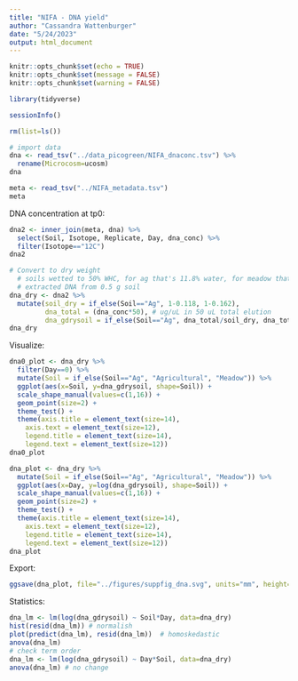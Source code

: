 ```yaml
---
title: "NIFA - DNA yield"
author: "Cassandra Wattenburger"
date: "5/24/2023"
output: html_document
---
```


```r
knitr::opts_chunk$set(echo = TRUE)
knitr::opts_chunk$set(message = FALSE)
knitr::opts_chunk$set(warning = FALSE)
```

```r
library(tidyverse)

sessionInfo()

rm(list=ls())
```

```r
# import data
dna <- read_tsv("../data_picogreen/NIFA_dnaconc.tsv") %>% 
  rename(Microcosm=ucosm)
dna

meta <- read_tsv("../NIFA_metadata.tsv")
meta
```

DNA concentration at tp0:

```r
dna2 <- inner_join(meta, dna) %>% 
  select(Soil, Isotope, Replicate, Day, dna_conc) %>% 
  filter(Isotope=="12C")
dna2

# Convert to dry weight
  # soils wetted to 50% WHC, for ag that's 11.8% water, for meadow that's 16.2% water
  # extracted DNA from 0.5 g soil
dna_dry <- dna2 %>% 
  mutate(soil_dry = if_else(Soil=="Ag", 1-0.118, 1-0.162),
         dna_total = (dna_conc*50), # ug/uL in 50 uL total elution
         dna_gdrysoil = if_else(Soil=="Ag", dna_total/soil_dry, dna_total/soil_dry)) # ug DNA per g dry weight soil
dna_dry
```

Visualize:

```r
dna0_plot <- dna_dry %>% 
  filter(Day==0) %>% 
  mutate(Soil = if_else(Soil=="Ag", "Agricultural", "Meadow")) %>% 
  ggplot(aes(x=Soil, y=dna_gdrysoil, shape=Soil)) +
  scale_shape_manual(values=c(1,16)) +
  geom_point(size=2) +
  theme_test() +
  theme(axis.title = element_text(size=14),
    axis.text = element_text(size=12),
    legend.title = element_text(size=14),
    legend.text = element_text(size=12))
dna0_plot

dna_plot <- dna_dry %>% 
  mutate(Soil = if_else(Soil=="Ag", "Agricultural", "Meadow")) %>% 
  ggplot(aes(x=Day, y=log(dna_gdrysoil), shape=Soil)) +
  scale_shape_manual(values=c(1,16)) +
  geom_point(size=2) +
  theme_test() +
  theme(axis.title = element_text(size=14),
    axis.text = element_text(size=12),
    legend.title = element_text(size=14),
    legend.text = element_text(size=12))
dna_plot
```

Export:

```r
ggsave(dna_plot, file="../figures/suppfig_dna.svg", units="mm", height=90, width=180, device="svg")
```

Statistics:

```r
dna_lm <- lm(log(dna_gdrysoil) ~ Soil*Day, data=dna_dry)
hist(resid(dna_lm)) # normalish
plot(predict(dna_lm), resid(dna_lm))  # homoskedastic
anova(dna_lm)
# check term order
dna_lm <- lm(log(dna_gdrysoil) ~ Day*Soil, data=dna_dry)
anova(dna_lm) # no change
```


